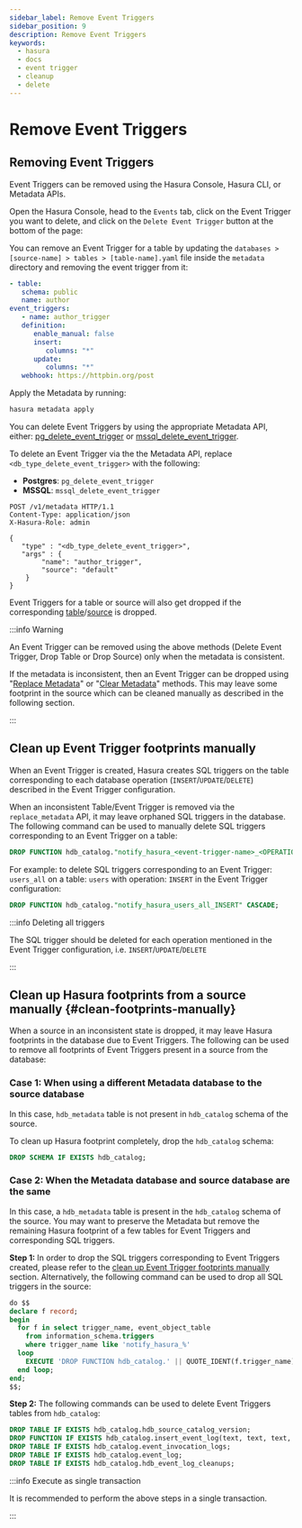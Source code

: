 ```yaml
---
sidebar_label: Remove Event Triggers
sidebar_position: 9
description: Remove Event Triggers
keywords:
  - hasura
  - docs
  - event trigger
  - cleanup
  - delete
---
```



# Remove Event Triggers

## Removing Event Triggers

Event Triggers can be removed using the Hasura Console, Hasura CLI, or Metadata APIs.

<Tabs groupId="user-preference" className="api-tabs">
<TabItem value="console" label="Console">

Open the Hasura Console, head to the `Events` tab, click on the Event Trigger you want to delete, and click on the
`Delete Event Trigger` button at the bottom of the page:

<Thumbnail src="/img/event-triggers/event-triggers_delete-event-trigger_2-17.png" alt="Delete an Event Trigger"
           width="404px"/>

</TabItem>
<TabItem value="cli" label="CLI">

You can remove an Event Trigger for a table by updating the `databases > [source-name] > tables > [table-name].yaml` file
inside the `metadata` directory and removing the event trigger from it:

```yaml {4-12}
- table:
   schema: public
   name: author
event_triggers:
   - name: author_trigger
   definition:
      enable_manual: false
      insert:
         columns: "*"
      update:
         columns: "*"
   webhook: https://httpbin.org/post
```

Apply the Metadata by running:

```bash
hasura metadata apply
```

</TabItem>
<TabItem value="api" label="API">

You can delete Event Triggers by using the appropriate Metadata API, either:
[pg_delete_event_trigger](/api-reference/metadata-api/event-triggers.mdx#metadata-pg-delete-event-trigger) or
[mssql_delete_event_trigger](/api-reference/metadata-api/event-triggers.mdx#metadata-mssql-delete-event-trigger).

To delete an Event Trigger via the the Metadata API, replace `<db_type_delete_event_trigger>` with the following:

- **Postgres**: `pg_delete_event_trigger`
- **MSSQL**: `mssql_delete_event_trigger`

```http
POST /v1/metadata HTTP/1.1
Content-Type: application/json
X-Hasura-Role: admin

{
   "type" : "<db_type_delete_event_trigger>",
   "args" : {
        "name": "author_trigger",
        "source": "default"
    }
}
```

</TabItem>
</Tabs>


Event Triggers for a table or source will also get dropped if the corresponding
[table](/api-reference/metadata-api/table-view.mdx/#metadata-pg-untrack-table)/[source](/api-reference/metadata-api/source.mdx/#metadata-pg-drop-source)
is dropped.

:::info Warning

An Event Trigger can be removed using the above methods (Delete Event Trigger, Drop Table or Drop Source) only when the metadata is consistent.

If the metadata is inconsistent, then an Event Trigger can be dropped using "[Replace Metadata](/api-reference/metadata-api/manage-metadata.mdx/#metadata-replace-metadata)" or "[Clear Metadata](/api-reference/metadata-api/manage-metadata.mdx/#metadata-clear-metadata)"
methods. This may leave some footprint in the source which can be cleaned manually as described in the following
section.

:::


## Clean up Event Trigger footprints manually

When an Event Trigger is created, Hasura creates SQL triggers on the table corresponding to each database operation
(`INSERT`/`UPDATE`/`DELETE`) described in the Event Trigger configuration.

When an inconsistent Table/Event Trigger is removed via the `replace_metadata` API, it may leave orphaned SQL triggers
in the database. The following command can be used to manually delete SQL triggers corresponding to an Event Trigger on
a table:

```sql
DROP FUNCTION hdb_catalog."notify_hasura_<event-trigger-name>_<OPERATION-NAME>" CASCADE;
```

For example: to delete SQL triggers corresponding to an Event Trigger: `users_all` on a table: `users` with operation:
`INSERT` in the Event Trigger configuration:

```sql
DROP FUNCTION hdb_catalog."notify_hasura_users_all_INSERT" CASCADE;
```

:::info Deleting all triggers

The SQL trigger should be deleted for each operation mentioned in the Event Trigger configuration, i.e.
`INSERT`/`UPDATE`/`DELETE`

:::

## Clean up Hasura footprints from a source manually {#clean-footprints-manually}

When a source in an inconsistent state is dropped, it may leave Hasura footprints in the database due to Event Triggers.
The following can be used to remove all footprints of Event Triggers present in a source from the database:

### Case 1: When using a different Metadata database to the source database

In this case, `hdb_metadata` table is not present in `hdb_catalog` schema of the source.

To clean up Hasura footprint completely, drop the `hdb_catalog` schema:

```sql
DROP SCHEMA IF EXISTS hdb_catalog;
```

### Case 2: When the Metadata database and source database are the same

In this case, a `hdb_metadata` table is present in the `hdb_catalog` schema of the source. You may want to preserve the
Metadata but remove the remaining Hasura footprint of a few tables for Event Triggers and corresponding SQL triggers.

**Step 1:** In order to drop the SQL triggers corresponding to Event Triggers created, please refer to the
[clean up Event Trigger footprints manually](/event-triggers/remove-event-triggers.mdx/#clean-up-event-trigger-footprints-manually)
section. Alternatively, the following command can be used to drop all SQL triggers in the source:

```sql
do $$
declare f record;
begin
  for f in select trigger_name, event_object_table
    from information_schema.triggers
    where trigger_name like 'notify_hasura_%'
  loop
    EXECUTE 'DROP FUNCTION hdb_catalog.' || QUOTE_IDENT(f.trigger_name) || ' CASCADE';
  end loop;
end;
$$;
```

**Step 2:** The following commands can be used to delete Event Triggers tables from `hdb_catalog`:

```sql
DROP TABLE IF EXISTS hdb_catalog.hdb_source_catalog_version;
DROP FUNCTION IF EXISTS hdb_catalog.insert_event_log(text, text, text, text, json);
DROP TABLE IF EXISTS hdb_catalog.event_invocation_logs;
DROP TABLE IF EXISTS hdb_catalog.event_log;
DROP TABLE IF EXISTS hdb_catalog.hdb_event_log_cleanups;
```

:::info Execute as single transaction

It is recommended to perform the above steps in a single transaction.

:::

